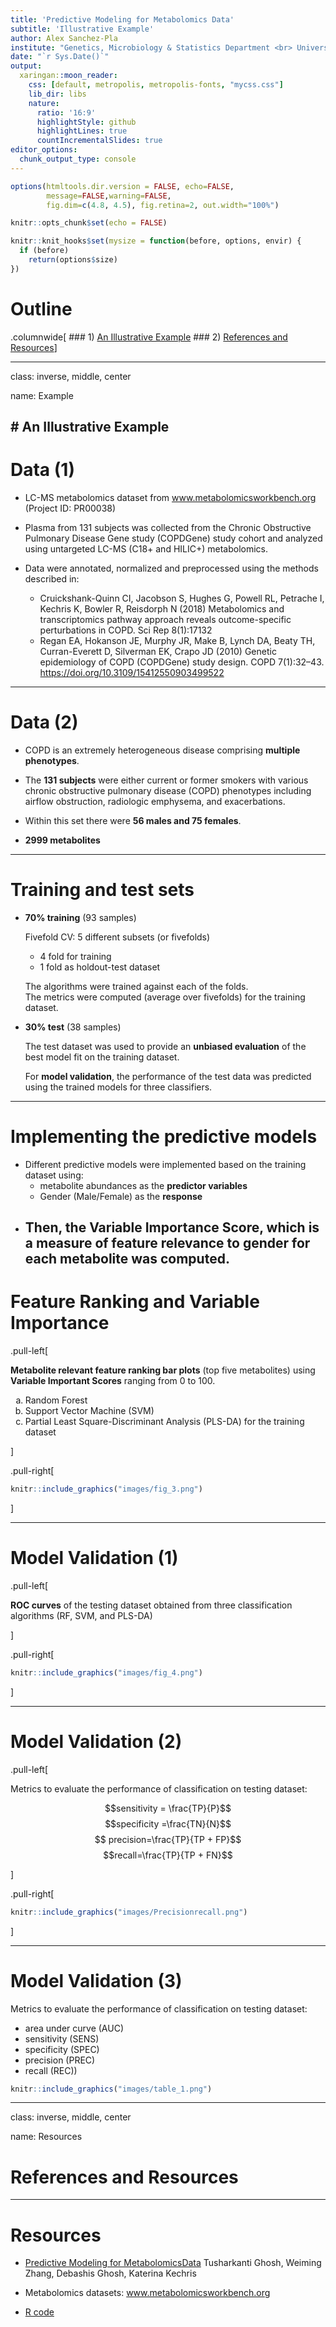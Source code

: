 ```yaml
---
title: 'Predictive Modeling for Metabolomics Data'
subtitle: 'Illustrative Example'
author: Alex Sanchez-Pla
institute: "Genetics, Microbiology & Statistics Department <br> Universitat de Barcelona"
date: "`r Sys.Date()`"
output:
  xaringan::moon_reader:
    css: [default, metropolis, metropolis-fonts, "mycss.css"]
    lib_dir: libs
    nature:
      ratio: '16:9'
      highlightStyle: github
      highlightLines: true
      countIncrementalSlides: true
editor_options: 
  chunk_output_type: console
---
```


<style type="text/css">
.remark-slide-content {
    font-size: 22px;
    padding: 1em 4em 1em 4em;
}
.left-code {
  color: #777;
  width: 38%;
  height: 92%;
  float: left;
}
.right-plot {
  width: 60%;
  float: right;
  padding-left: 1%;
}
</style>

```r
options(htmltools.dir.version = FALSE, echo=FALSE,
        message=FALSE,warning=FALSE,
        fig.dim=c(4.8, 4.5), fig.retina=2, out.width="100%")

knitr::opts_chunk$set(echo = FALSE)

knitr::knit_hooks$set(mysize = function(before, options, envir) {
  if (before) 
    return(options$size)
})
```

# Outline

.columnwide[
  ### 1) [An Illustrative Example](#Example)
  ### 2) [References and Resources](#Resources)
]

---

class: inverse, middle, center

name: Example

# An Illustrative Example
---

# Data (1)

- LC-MS metabolomics dataset from [www.metabolomicsworkbench.org](https://www.metabolomicsworkbench.org) (Project ID: PR00038)

- Plasma from 131 subjects was collected from the Chronic Obstructive Pulmonary Disease Gene study (COPDGene) study cohort and analyzed using untargeted LC-MS (C18+ and HILIC+) metabolomics.

- Data were annotated, normalized and preprocessed using the methods described in:
  - Cruickshank-Quinn CI, Jacobson S, Hughes G, Powell RL, Petrache I, Kechris K, Bowler R, Reisdorph N (2018) Metabolomics and transcriptomics pathway approach reveals outcome-specific perturbations in COPD. Sci Rep 8(1):17132
  - Regan EA, Hokanson JE, Murphy JR, Make B, Lynch DA, Beaty TH, Curran-Everett D, Silverman EK, Crapo JD (2010) Genetic epidemiology of COPD (COPDGene) study design. COPD 7(1):32–43. [https://doi.org/10.3109/15412550903499522](https://doi.org/10.3109/15412550903499522)

---

# Data (2)

- COPD is an extremely heterogeneous disease comprising **multiple phenotypes**.

- The **131 subjects** were either current or former smokers with various chronic obstructive pulmonary disease (COPD) phenotypes including airflow obstruction, radiologic emphysema, and exacerbations. 

- Within this set there were **56 males and 75 females**.

- **2999 metabolites**

---

# Training and test sets

- **70% training** (93 samples)

  Fivefold CV: 5 different subsets (or fivefolds)
  
    - 4 fold for training
    - 1 fold as holdout-test dataset
  
  The algorithms were trained against each of the folds.  
  The metrics were computed (average over fivefolds) for the training dataset.

- **30% test** (38 samples)

  The test dataset was used to provide an **unbiased evaluation** of the best model fit on the training dataset.  
  
  For **model validation**, the performance of the test data was predicted using the trained models for three classifiers.
  
---

# Implementing the predictive models

- Different predictive models were implemented based on the training dataset using:
  - metabolite abundances as the **predictor variables**
  - Gender (Male/Female) as the **response**
  
- Then, the **Variable Importance Score**, which is a measure of feature relevance to gender for each metabolite was computed.
---

# Feature Ranking and Variable Importance

.pull-left[

**Metabolite relevant feature ranking bar plots** (top five metabolites) using **Variable Important Scores** ranging from 0 to 100.

(a) Random Forest  
(b) Support Vector Machine (SVM)  
(c) Partial Least Square-Discriminant Analysis (PLS-DA) for the training dataset

]

.pull-right[

```r
knitr::include_graphics("images/fig_3.png")
```
]

---

# Model Validation (1)

.pull-left[

**ROC curves** of the testing dataset obtained from three classification algorithms (RF, SVM, and PLS-DA)

]

.pull-right[

```r
knitr::include_graphics("images/fig_4.png")
```

]

---

# Model Validation (2)

.pull-left[

Metrics to evaluate the performance of classification on testing dataset:



$$sensitivity = \frac{TP}{P}$$
$$specificity =\frac{TN}{N}$$
$$ precision=\frac{TP}{TP + FP}$$ 
$$recall=\frac{TP}{TP + FN}$$

]

.pull-right[

```r
knitr::include_graphics("images/Precisionrecall.png")
```

]

---

# Model Validation (3)

Metrics to evaluate the performance of classification on testing dataset:

- area under curve (AUC)
- sensitivity (SENS) 
- specificity (SPEC)
- precision (PREC) 
- recall (REC)) 

```r
knitr::include_graphics("images/table_1.png")
```

---

class: inverse, middle, center

name: Resources
  
# References and Resources

---

# Resources

- [Predictive Modeling for MetabolomicsData](https://www.researchgate.net/publication/338652670_Predictive_Modeling_for_Metabolomics_Data#fullTextFileContent) Tusharkanti Ghosh, Weiming Zhang, Debashis Ghosh, Katerina Kechris

- Metabolomics datasets: [www.metabolomicsworkbench.org](https://www.metabolomicsworkbench.org)

- [R code](https://metabolomics-data.github.io/)
